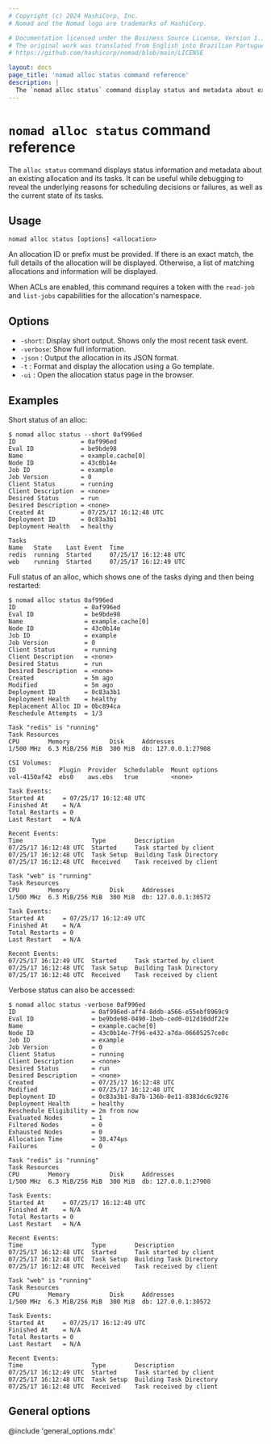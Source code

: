 ```yaml
---
# Copyright (c) 2024 HashiCorp, Inc.
# Nomad and the Nomad logo are trademarks of HashiCorp.

# Documentation licensed under the Business Source License, Version 1.1.
# The original work was translated from English into Brazilian Portuguese.
# https://github.com/hashicorp/nomad/blob/main/LICENSE

layout: docs
page_title: 'nomad alloc status command reference'
description: |
  The `nomad alloc status` command display status and metadata about existing allocations and their tasks.
---
```


# `nomad alloc status` command reference

The `alloc status` command displays status information and metadata
about an existing allocation and its tasks. It can be useful while
debugging to reveal the underlying reasons for scheduling decisions or
failures, as well as the current state of its tasks.

## Usage

```plaintext
nomad alloc status [options] <allocation>
```

An allocation ID or prefix must be provided. If there is an exact match, the
full details of the allocation will be displayed. Otherwise, a list of matching
allocations and information will be displayed.

When ACLs are enabled, this command requires a token with the `read-job` and
`list-jobs` capabilities for the allocation's namespace.

## Options

- `-short`: Display short output. Shows only the most recent task event.
- `-verbose`: Show full information.
- `-json` : Output the allocation in its JSON format.
- `-t` : Format and display the allocation using a Go template.
- `-ui` : Open the allocation status page in the browser.

## Examples

Short status of an alloc:

```shell-session
$ nomad alloc status --short 0af996ed
ID                  = 0af996ed
Eval ID             = be9bde98
Name                = example.cache[0]
Node ID             = 43c0b14e
Job ID              = example
Job Version         = 0
Client Status       = running
Client Description  = <none>
Desired Status      = run
Desired Description = <none>
Created At          = 07/25/17 16:12:48 UTC
Deployment ID       = 0c83a3b1
Deployment Health   = healthy

Tasks
Name   State    Last Event  Time
redis  running  Started     07/25/17 16:12:48 UTC
web    running  Started     07/25/17 16:12:49 UTC
```

Full status of an alloc, which shows one of the tasks dying and then being restarted:

```shell-session
$ nomad alloc status 0af996ed
ID                   = 0af996ed
Eval ID              = be9bde98
Name                 = example.cache[0]
Node ID              = 43c0b14e
Job ID               = example
Job Version          = 0
Client Status        = running
Client Description   = <none>
Desired Status       = run
Desired Description  = <none>
Created              = 5m ago
Modified             = 5m ago
Deployment ID        = 0c83a3b1
Deployment Health    = healthy
Replacement Alloc ID = 0bc894ca
Reschedule Attempts  = 1/3

Task "redis" is "running"
Task Resources
CPU        Memory           Disk     Addresses
1/500 MHz  6.3 MiB/256 MiB  300 MiB  db: 127.0.0.1:27908

CSI Volumes:
ID            Plugin  Provider  Schedulable  Mount options
vol-4150af42  ebs0    aws.ebs   true         <none>

Task Events:
Started At     = 07/25/17 16:12:48 UTC
Finished At    = N/A
Total Restarts = 0
Last Restart   = N/A

Recent Events:
Time                   Type        Description
07/25/17 16:12:48 UTC  Started     Task started by client
07/25/17 16:12:48 UTC  Task Setup  Building Task Directory
07/25/17 16:12:48 UTC  Received    Task received by client

Task "web" is "running"
Task Resources
CPU        Memory           Disk     Addresses
1/500 MHz  6.3 MiB/256 MiB  300 MiB  db: 127.0.0.1:30572

Task Events:
Started At     = 07/25/17 16:12:49 UTC
Finished At    = N/A
Total Restarts = 0
Last Restart   = N/A

Recent Events:
07/25/17 16:12:49 UTC  Started     Task started by client
07/25/17 16:12:48 UTC  Task Setup  Building Task Directory
07/25/17 16:12:48 UTC  Received    Task received by client
```

Verbose status can also be accessed:

```shell-session
$ nomad alloc status -verbose 0af996ed
ID                     = 0af996ed-aff4-8ddb-a566-e55ebf8969c9
Eval ID                = be9bde98-0490-1beb-ced0-012d10ddf22e
Name                   = example.cache[0]
Node ID                = 43c0b14e-7f96-e432-a7da-06605257ce0c
Job ID                 = example
Job Version            = 0
Client Status          = running
Client Description     = <none>
Desired Status         = run
Desired Description    = <none>
Created                = 07/25/17 16:12:48 UTC
Modified               = 07/25/17 16:12:48 UTC
Deployment ID          = 0c83a3b1-8a7b-136b-0e11-8383dc6c9276
Deployment Health      = healthy
Reschedule Eligibility = 2m from now
Evaluated Nodes        = 1
Filtered Nodes         = 0
Exhausted Nodes        = 0
Allocation Time        = 38.474µs
Failures               = 0

Task "redis" is "running"
Task Resources
CPU        Memory           Disk     Addresses
1/500 MHz  6.3 MiB/256 MiB  300 MiB  db: 127.0.0.1:27908

Task Events:
Started At     = 07/25/17 16:12:48 UTC
Finished At    = N/A
Total Restarts = 0
Last Restart   = N/A

Recent Events:
Time                   Type        Description
07/25/17 16:12:48 UTC  Started     Task started by client
07/25/17 16:12:48 UTC  Task Setup  Building Task Directory
07/25/17 16:12:48 UTC  Received    Task received by client

Task "web" is "running"
Task Resources
CPU        Memory           Disk     Addresses
1/500 MHz  6.3 MiB/256 MiB  300 MiB  db: 127.0.0.1:30572

Task Events:
Started At     = 07/25/17 16:12:49 UTC
Finished At    = N/A
Total Restarts = 0
Last Restart   = N/A

Recent Events:
Time                   Type        Description
07/25/17 16:12:49 UTC  Started     Task started by client
07/25/17 16:12:48 UTC  Task Setup  Building Task Directory
07/25/17 16:12:48 UTC  Received    Task received by client
```

## General options

@include 'general_options.mdx'

